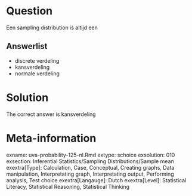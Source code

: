 Question
========

Een sampling distribution is altijd een 

Answerlist
----------
* discrete verdeling
* kansverdeling
* normale verdeling

Solution
========

The correct answer is  kansverdeling 

Meta-information
================
exname: uva-probability-125-nl.Rmd 
extype: schoice 
exsolution: 010 
exsection: Inferential Statistics/Sampling Distributions/Sample mean
exextra[Type]: Calculation, Case, Conceptual, Creating graphs, Data manipulation, Interpretating graph, Interpretating output, Performing analysis, Test choice 
exextra[Langauge]: Dutch 
exextra[Level]: Statistical Literacy, Statistical Reasoning, Statistical Thinking 
